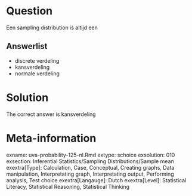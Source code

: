 Question
========

Een sampling distribution is altijd een 

Answerlist
----------
* discrete verdeling
* kansverdeling
* normale verdeling

Solution
========

The correct answer is  kansverdeling 

Meta-information
================
exname: uva-probability-125-nl.Rmd 
extype: schoice 
exsolution: 010 
exsection: Inferential Statistics/Sampling Distributions/Sample mean
exextra[Type]: Calculation, Case, Conceptual, Creating graphs, Data manipulation, Interpretating graph, Interpretating output, Performing analysis, Test choice 
exextra[Langauge]: Dutch 
exextra[Level]: Statistical Literacy, Statistical Reasoning, Statistical Thinking 
